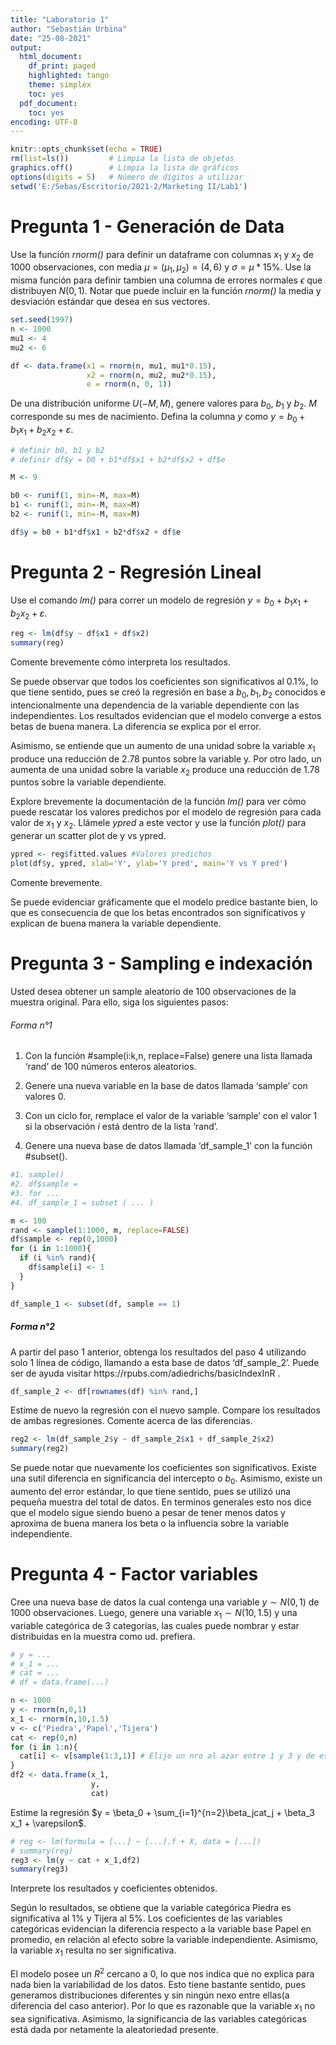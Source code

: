 ```yaml
---
title: "Laboratorio 1"
author: "Sebastián Urbina"
date: "25-08-2021"
output: 
  html_document:
    df_print: paged
    highlighted: tango
    theme: simplex
    toc: yes
  pdf_document:
    toc: yes
encoding: UTF-8
---
```


```r
knitr::opts_chunk$set(echo = TRUE)
rm(list=ls())         # Limpia la lista de objetos 
graphics.off()        # Limpia la lista de gráficos
options(digits = 5)   # Número de dígitos a utilizar
setwd('E:/Sebas/Escritorio/2021-2/Marketing II/Lab1')
```


# Pregunta 1 - Generación de Data 

Use la función *rnorm()* para definir un dataframe con columnas $x_1$ y $x_2$ de 1000 observaciones, con media $\mu = (\mu_1, \mu_2) = (4, 6)$  y $\sigma=\mu * 15\%$. Use la misma función para definir tambien una columna de errores normales $\epsilon$ que distribuyen $N(0, 1)$. Notar que puede incluir en la función *rnorm()* la media y desviación estándar que desea en sus vectores.

```r

set.seed(1997)
n <- 1000
mu1 <- 4
mu2 <- 6

df <- data.frame(x1 = rnorm(n, mu1, mu1*0.15),
                 x2 = rnorm(n, mu2, mu2*0.15),
                 e = rnorm(n, 0, 1))

```

De una distribución uniforme $U(-M,M)$, genere valores para $b_0$, $b_1$ y $b_2$. $M$ corresponde su mes de nacimiento. Defina la columna $y$ como $y = b_0 + b_1 x_1 + b_2 x_2 + \varepsilon$. 

```r

# definir b0, b1 y b2
# definir df$y = b0 + b1*df$x1 + b2*df$x2 + df$e

M <- 9

b0 <- runif(1, min=-M, max=M)
b1 <- runif(1, min=-M, max=M)
b2 <- runif(1, min=-M, max=M)

df$y = b0 + b1*df$x1 + b2*df$x2 + df$e

```




# Pregunta 2 - Regresión Lineal

Use el comando *lm()* para correr un modelo de regresión $y = b_0 + b_1 x_1 + b_2 x_2 + \varepsilon$. 
```r
reg <- lm(df$y ~ df$x1 + df$x2)
summary(reg)
```

Comente brevemente cómo interpreta los resultados.

Se puede observar que todos los coeficientes son significativos al 0.1%, lo que tiene sentido, pues se creó la regresión en base a $b_0,b_1,b_2$ conocidos e intencionalmente una dependencia de la variable dependiente con las independientes. Los resultados evidencian que el modelo converge a estos betas de buena manera. La diferencia se explica por el error.

Asimismo, se entiende que un aumento de una unidad sobre la variable $x_1$ produce una reducción de 2.78 puntos sobre la variable y. Por otro lado, un aumenta de una unidad sobre la variable $x_2$ produce una reducción de 1.78 puntos sobre la variable dependiente.

Explore brevemente la documentación de la función *lm()* para ver cómo puede rescatar los valores predichos por el modelo de regresión para cada valor de $x_1$ y $x_2$. Llámele *ypred* a este vector y use la función *plot()* para generar un scatter plot de y vs ypred.  

```r

ypred <- reg$fitted.values #Valores predichos
plot(df$y, ypred, xlab='Y', ylab='Y pred', main='Y vs Y pred')


```

Comente brevemente.

Se puede evidenciar gráficamente que el modelo predice bastante bien, lo que es consecuencia de que los betas encontrados son significativos y explican de buena manera la variable dependiente.


# Pregunta 3 - Sampling e indexación 
Usted desea obtener un sample aleatorio de 100 observaciones de la muestra original. Para ello, siga los siguientes pasos:

###### Forma n°1
1. Con la función #sample(i:k,n, replace=False) genere una lista llamada 'rand' de 100 números enteros aleatorios.

2. Genere una nueva variable en la base de datos llamada 'sample' con valores 0.

3. Con un ciclo for, remplace el valor de la variable 'sample' con el valor 1 si la observación $i$ está dentro de la lista 'rand'.

4. Genere una nueva base de datos llamada 'df_sample_1' con la función #subset().

```r
#1. sample()
#2. df$sample = 
#3. for ...
#4. df_sample_1 = subset ( ... )

m <- 100
rand <- sample(1:1000, m, replace=FALSE)
df$sample <- rep(0,1000)
for (i in 1:1000){
  if (i %in% rand){
    df$sample[i] <- 1
  }
}

df_sample_1 <- subset(df, sample == 1)

```

##### Forma n°2
A partir del paso 1 anterior, obtenga los resultados del paso 4 utilizando solo 1 línea de código, llamando a esta base de datos 'df_sample_2'. Puede ser de ayuda visitar 
https://rpubs.com/adiedrichs/basicIndexInR .

```r
df_sample_2 <- df[rownames(df) %in% rand,]
```

Estime de nuevo la regresión con el nuevo sample. Compare los resultados de ambas regresiones. Comente acerca de las diferencias.
```r
reg2 <- lm(df_sample_2$y ~ df_sample_2$x1 + df_sample_2$x2)
summary(reg2)
```
Se puede notar que nuevamente los coeficientes son significativos. Existe una sutil diferencia en significancia del intercepto o $b_0$. Asimismo, existe un aumento del error estándar, lo que tiene sentido, pues se utilizó una pequeña muestra del total de datos. En terminos generales esto nos dice que el modelo sigue siendo bueno a pesar de tener menos datos y aproxima de buena manera los beta o la influencia sobre la variable independiente.

# Pregunta 4 - Factor variables
Cree una nueva base de datos la cual contenga una variable $y \sim N(0,1)$ de 1000 observaciones. Luego, genere una variable $x_1 \sim N(10,1.5)$ y una variable categórica de 3 categorías, las cuales puede nombrar y estar distribuidas en la muestra como ud. prefiera.

```r
# y = ...
# x_1 = ...
# cat = ...
# df = data.frame(...)

n <- 1000
y <- rnorm(n,0,1)
x_1 <- rnorm(n,10,1.5)
v <- c('Piedra','Papel','Tijera')
cat <- rep(0,n)
for (i in 1:n){
  cat[i] <- v[sample(1:3,1)] # Elijo un nro al azar entre 1 y 3 y de esta manera lo agrego al vector cat.
}
df2 <- data.frame(x_1,
                  y,
                  cat)
```

Estime la regresión $y = \beta_0 + \sum_{i=1}^{n=2}\beta_jcat_j + \beta_3 x_1 + \varepsilon$. 

```r
# reg <- lm(formula = [...] ~ [...].f + X, data = [...])
# summary(reg)
reg3 <- lm(y ~ cat + x_1,df2)
summary(reg3)
````

Interprete los resultados y coeficientes obtenidos.

Según lo resultados, se obtiene que la variable categórica Piedra es significativa al 1% y Tijera al 5%. Los coeficientes de las variables categóricas evidencian la diferencia respecto a la variable base Papel en promedio, en relación al efecto sobre la variable independiente. Asimismo, la variable $x_1$ resulta no ser significativa.

El modelo posee un $R^2$ cercano a 0, lo que nos indica que no explica para nada bien la variabilidad de los datos. Esto tiene bastante sentido, pues generamos distribuciones diferentes y sin ningún nexo entre ellas(a diferencia del caso anterior). Por lo que es razonable que la variable $x_1$ no sea significativa. Asimismo, la significancia de las variables categóricas está dada por netamente la aleatoriedad presente.